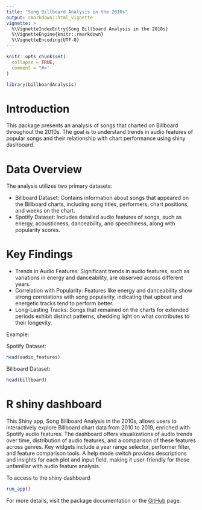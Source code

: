 ```yaml
---
title: "Song Billboard Analysis in the 2010s"
output: rmarkdown::html_vignette
vignette: >
  %\VignetteIndexEntry{Song Billboard Analysis in the 2010s}
  %\VignetteEngine{knitr::rmarkdown}
  %\VignetteEncoding{UTF-8}
---
```


```r
knitr::opts_chunk$set(
  collapse = TRUE,
  comment = "#>"
)
```

```r
library(billboardAnalysis)
```

# Introduction

This package presents an analysis of songs that charted on Billboard throughout the 2010s. The goal is to understand trends in audio features of popular songs and their relationship with chart performance using shiny dashboard.

# Data Overview

The analysis utilizes two primary datasets:

-   Billboard Dataset: Contains information about songs that appeared on the Billboard charts, including song titles, performers, chart positions, and weeks on the chart.
-   Spotify Dataset: Includes detailed audio features of songs, such as energy, acousticness, danceability, and speechiness, along with popularity scores.

# Key Findings

  -   Trends in Audio Features: Significant trends in audio features, such as variations in energy and danceability, are observed across different years.
  -   Correlation with Popularity: Features like energy and danceability show strong correlations with song popularity, indicating that upbeat and energetic tracks tend to perform better.
  -   Long-Lasting Tracks: Songs that remained on the charts for extended periods exhibit distinct patterns, shedding light on what contributes to their longevity.

Example: 

Spotify Dataset: 
```r
head(audio_features)
```

Billboard Dataset:
```r
head(billboard)
```


# R shiny dashboard

This Shiny app, Song Billboard Analysis in the 2010s, allows users to interactively explore Billboard chart data from 2010 to 2019, enriched with Spotify audio features. The dashboard offers visualizations of audio trends over time, distribution of audio features, and a comparison of these features across genres. Key widgets include a year range selector, performer filter, and feature comparison tools. A help mode switch provides descriptions and insights for each plot and input field, making it user-friendly for those unfamiliar with audio feature analysis.

To access to the shiny dashboard

```r
run_app()
```

For more details, visit the package documentation or the [GitHub](https://github.com/ETC5523-2024/assignment-4-packages-and-shiny-apps-bigchayanont) page.


	

